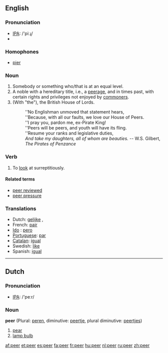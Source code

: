 ==English==

===Pronunciation===
*[[w:IPA|IPA]]: /'piːɻ/
*{{audio|en-us-peer.ogg|Audio (US)}}

===Homophones===
* [[pier]]

===Noun===
{{en-noun}}

# Somebody or something who/that is at an equal level.
# A noble with a hereditary title, i.e., a [[peerage]], and in times past, with certain rights and privileges not enjoyed by [[commoner]]s.
# (With "the"), the British House of Lords.
#:''No Englishman unmoved that statement hears,
#:''Because, with all our faults, we love our House of Peers.
#:''I pray you, pardon me, ex-Pirate King!
#:''Peers will be peers, and youth will have its fling.
#:''Resume your ranks and legislative duties,
#:''And take my daughters, all of whom are beauties.'' -- W.S. Gilbert, ''The Pirates of Penzance''

===Verb===
{{en-infl-reg-consonant|peer||}}
# To [[look]] at surreptitiously.

====Related terms====
*[[peer reviewed]]
*[[peer pressure]]

===Translations===
*Dutch: [[gelijke]] {{m}}, {{f}}
*French: [[pair]] {{m}}
* [[w:Ido|Ido]] : [[pero]]
*[[Portuguese]]: [[par]] {{m}}
*[[Catalan]]: [[igual]] {{m}}
*Swedish: [[like]] {{c}}
*Spanish: [[igual]] {{m}}

----
==Dutch==
===Pronunciation===
*[[w:IPA|IPA]]: /'peːr/

===Noun===
'''peer''' {{f}} (Plural: [[peren]], diminutive: [[peertje]], plural diminutive: [[peertjes]])

#[[pear]]
#[[lamp bulb]]

[[af:peer]]
[[et:peer]]
[[es:peer]]
[[fa:peer]]
[[fr:peer]]
[[hu:peer]]
[[nl:peer]]
[[ru:peer]]
[[zh:peer]]